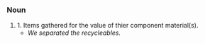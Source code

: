 ===Noun===
#1. Items gathered for the value of thier component material(s).
#* ''We separated the recycleables.''